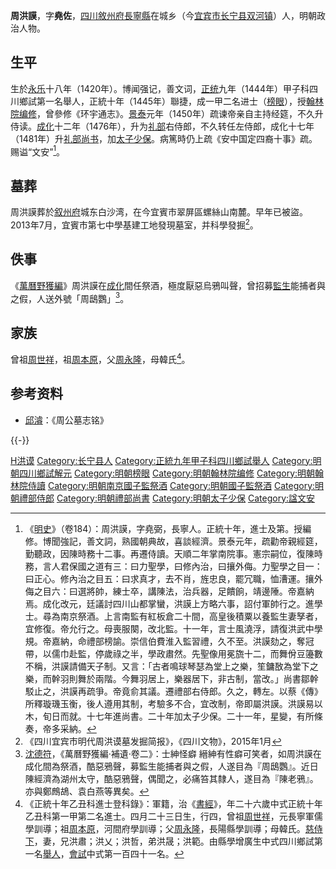 {{Otheruses|周洪謨 (萬曆進士)|other=同名的[[萬曆|萬曆]]四十四年[[進士|進士]]、明朝[[東林黨|東林黨]]人}}
{{明清人物信息框
| 姓名 = 周洪謨
| 原名 =
| 圖片名稱= 
| 圖片大小 =
| 圖片說明 = 
| 最高職務 = 太子少保禮部尚書
| 國家 = 大明 
| 爵位 =
| 籍貫 = [[四川|四川]][[敘州府|敘州府]][[長寧縣|長寧縣]]
| 族裔 = 
| 旗籍 = 
| 字號 = 字堯佐
| 諡號 = 文安
| 出生日期 = 永樂十八年（1420年）四月二十三日
| 出生地點 =
| 逝世日期 = 弘治五年（1492年）
| 逝世地點 =
| 墓葬 =
| 配偶 = 
| 親屬 = 
| 出身 =
* 正統九年甲子科四川鄉試第一名舉人
* 正統十年乙丑科進士及第
| 經歷 =
| 著作 =  
}}
'''周洪謨'''{{BD|1420年||1492年||}}，字'''堯佐'''，[[四川|四川]][[敘州府|敘州府]][[長寧縣|長寧縣]]在城乡（今[[宜宾市|宜宾市]][[长宁县|长宁县]][[双河镇|双河镇]]）人，明朝政治人物。

==生平==
生於[[永乐_(明)|永乐]]十八年（1420年）。博闻强记，善文词，[[正统_(年号)|正统]]九年（1444年）甲子科四川鄉試第一名舉人，正統十年（1445年）聯捷，成一甲二名进士（[[榜眼|榜眼]]），授[[翰林院|翰林院]][[编修|编修]]，曾參修《环宇通志》。[[景泰_(明)|景泰]]元年（1450年）疏谏帝亲自主持经筵，不久升侍读。[[成化|成化]]十二年（1476年），升为[[礼部|礼部]]右侍郎，不久转任左侍郎，成化十七年（1481年）升[[礼部尚书|礼部尚书]]，加[[太子少保|太子少保]]。病篤時仍上疏《安中国定四裔十事》疏。赐谥“文安”<ref>《[[明史|明史]]》（卷184）：周洪謨，字堯弼，長寧人。正統十年，進士及第。授編修。博聞強記，善文詞，熟國朝典故，喜談經濟。景泰元年，疏勸帝親經筵，勤聽政，因陳時務十二事。再遷侍讀。天順二年掌南院事。憲宗嗣位，復陳時務，言人君保國之道有三：曰力聖學，曰修內治，曰攘外侮。力聖學之目一：曰正心。修內治之目五：曰求真才，去不肖，旌忠良，罷冗職，恤漕運。攘外侮之目六：曰選將帥，練士卒，講陳法，治兵器，足饋餉，靖邊陲。帝嘉納焉。成化改元，廷議討四川山都掌蠻，洪謨上方略六事，詔付軍帥行之。進學士。尋為南京祭酒。上言南監有紅板倉二十間，高皇後積粟以養監生妻孥者，宜修復。帝允行之。母喪服闋，改北監。十一年，言士風澆浮，請復洪武中學規。帝嘉納，命禮部榜諭。崇信伯費淮入監習禮，久不至。洪謨劾之，奪冠帶，以儒巾赴監，停歲祿之半，學政肅然。先聖像用冕旒十二，而舞佾豆籩數不稱，洪謨請備天子制。又言：「古者鳴球琴瑟為堂上之樂，笙鏞敔為堂下之樂，而幹羽則舞於兩階。今舞羽居上，樂器居下，非古制，當改。」尚書鄒幹駁止之，洪謨再疏爭。帝竟俞其議。遷禮部右侍郎。久之，轉左。以蔡《傳》所釋璇璣玉衡，後人遵用其制，考驗多不合，宜改制，帝即屬洪謨。洪謨易以木，旬日而就。十七年進尚書。二十年加太子少保。二十一年，星變，有所條奏，帝多采納。</ref>。

==墓葬==
周洪謨葬於[[叙州府|叙州府]]城东白沙湾，在今宜賓市翠屏區螺絲山南麓。早年已被盜。2013年7月，宜賓市第七中學基建工地發現墓室，并科學發掘<ref>《四川宜宾市明代周洪谟墓发掘简报》，《四川文物》，2015年1月</ref>。

==佚事==
《[[萬曆野獲編|萬曆野獲編]]》周洪謨在[[成化|成化]]間任祭酒，極度厭惡烏鴉叫聲，曾招募[[監生|監生]]能捕者與之假，人送外號「周鴟鸚」<ref>[[沈德符|沈德符]]，《萬曆野獲編·補遺·卷二》：士紳怪癖 縉紳有性癖可笑者，如周洪謨在成化間為祭酒，酷惡鴉聲，募監生能捕者與之假，人遂目為『周鴟鸚』。近日陳經濟為湖州太守，酷惡鴉聲，偶聞之，必痛笞其隸人，遂目為『陳老鴉』。亦與鄭鷓鴣、袁白燕等異矣。</ref>。

== 家族 ==
曾祖[[周世祥|周世祥]]，祖[[周本原|周本原]]，父[[周永隆|周永隆]]，母韓氏<ref>《正統十年乙丑科進士登科錄》：軍籍，治《[[書經|書經]]》，年二十六歲中式正統十年乙丑科第一甲第二名進士。四月二十三日生，行四，曾祖[[周世祥|周世祥]]，元長寧軍儒學訓導；祖[[周本原|周本原]]，河間府學訓導；父[[周永隆|周永隆]]，長陽縣學訓導；母韓氏。[[慈侍下|慈侍下]]，妻，兄洪肅；洪乂；洪哲，弟洪晟；洪範。由縣學增廣生中式四川鄉試第一名[[舉人|舉人]]，[[會試|會試]]中式第一百四十一名。</ref>。

== 参考资料 ==
{{wikisource|明史/卷184}}
{{reflist}}
* [[邱濬|邱濬]]：《周公墓志铭》

{{-}}
{{start box}}
{{s-off}}
{{succession box|[[張文質|張文質]]|[[耿裕|耿裕]]|[[明朝禮部尚書|明朝禮部尚書]]|1481年-1488年}}
{{end box}}

{{正統十年乙丑科殿試金榜}}

{{Authority control}}

{{DEFAULTSORT:Zhou周}}
[[Category:周姓|H洪谟]]
[[Category:长宁县人|Category:长宁县人]]
[[Category:正統九年甲子科四川鄉試舉人|Category:正統九年甲子科四川鄉試舉人]]
[[Category:明朝四川鄉試解元|Category:明朝四川鄉試解元]]
[[Category:明朝榜眼|Category:明朝榜眼]]
[[Category:明朝翰林院编修|Category:明朝翰林院编修]]
[[Category:明朝翰林院侍讀|Category:明朝翰林院侍讀]]
[[Category:明朝南京國子監祭酒|Category:明朝南京國子監祭酒]]
[[Category:明朝國子監祭酒|Category:明朝國子監祭酒]]
[[Category:明朝禮部侍郎|Category:明朝禮部侍郎]]
[[Category:明朝禮部尚書|Category:明朝禮部尚書]]
[[Category:明朝太子少保|Category:明朝太子少保]]
[[Category:諡文安|Category:諡文安]]